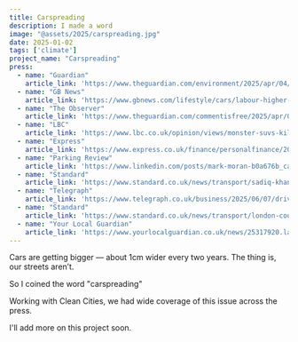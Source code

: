 ```yaml
---
title: Carspreading
description: I made a word
image: "@assets/2025/carspreading.jpg"
date: 2025-01-02
tags: ['climate']
project_name: "Carspreading"
press:
  - name: "Guardian"
    article_link: 'https://www.theguardian.com/environment/2025/apr/04/more-than-1m-cars-sold-in-uk-each-year-too-big-to-fit-typical-parking-space'
  - name: "GB News"
    article_link: 'https://www.gbnews.com/lifestyle/cars/labour-higher-car-taxes-suvs-concerns-by-families'
  - name: "The Observer"
    article_link: 'https://www.theguardian.com/commentisfree/2025/apr/06/the-observer-view-on-suvs-they-are-too-dangerous-and-too-big-their-drivers-should-be-made-to-pay'
  - name: "LBC"
    article_link: 'https://www.lbc.co.uk/opinion/views/monster-suvs-killing-kids-safety-driving-carspreading/'
  - name: "Express"
    article_link: 'https://www.express.co.uk/finance/personalfinance/2038840/demand-owners-supersize-suvs-pay-pothole-tax'
  - name: "Parking Review"
    article_link: 'https://www.linkedin.com/posts/mark-moran-b0a676b_carspreading-can-oversized-cars-be-cut-down-activity-7327616203265368065-imyz'
  - name: "Standard"
    article_link: 'https://www.standard.co.uk/news/transport/sadiq-khan-spread-supersize-suv-cars-london-mayor-london-assembly-b1231575.html'
  - name: "Telegraph"
    article_link: 'https://www.telegraph.co.uk/business/2025/06/07/drivers-of-big-cars-must-face-even-higher-taxes-say-allies/'
  - name: "Standard"
    article_link: 'https://www.standard.co.uk/news/transport/london-council-parking-surcharge-cpz-suv-supersize-cars-lambeth-b1238684.html'    
  - name: "Your Local Guardian"
    article_link: 'https://www.yourlocalguardian.co.uk/news/25317920.lambeth-children-ask-council-higher-suv-parking-charges/'
---
```


Cars are getting bigger — about 1cm wider every two years. The thing is, our streets aren’t.

So I coined the word "carspreading"

Working with Clean Cities, we had wide coverage of this issue across the press.

I'll add more on this project soon.

<LinkPreview id="https://cleancitiescampaign.org/carspreading/" />